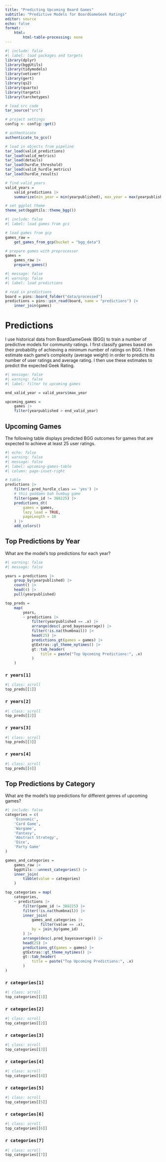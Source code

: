 ```yaml
---
title: "Predicting Upcoming Board Games"
subtitle: "Predictive Models for BoardGameGeek Ratings"
editor: source
echo: false
format: 
    html:
        html-table-processing: none
---
```


```r
#| include: false
#| label: load packages and targets
library(dplyr)
library(bggUtils)
library(tidymodels)
library(vetiver)
library(gert)
library(qs2)
library(quarto)
library(targets)
library(tarchetypes)

# load src code
tar_source("src")

# project settings
config <- config::get()

# authenticate
authenticate_to_gcs()

# load in objects from pipeline
tar_load(valid_predictions)
tar_load(valid_metrics)
tar_load(details)
tar_load(hurdle_threshold)
tar_load(valid_hurdle_metrics)
tar_load(hurdle_results)

# find valid_years
valid_years =
    valid_predictions |>
    summarize(min_year = min(yearpublished), max_year = max(yearpublished))

# set ggplot theme
theme_set(bggUtils::theme_bgg())
```

```r
#| include: false
#| label: load games from gcs

# load games from gcp
games_raw =
    get_games_from_gcp(bucket = "bgg_data")

# prepare games with preprocessor
games =
    games_raw |>
    prepare_games()
```

```r
#| message: false
#| warning: false
#| label: load predictions

# read in predictions
board = pins::board_folder("data/processed")
predictions = pins::pin_read(board, name = "predictions") |>
    inner_join(games)

```

# Predictions

I use historical data from BoardGameGeek (BGG) to train a number of predictive models for community ratings. I first classify games based on their probability of achieving a minimum number of ratings on BGG. I then estimate each game's complexity (average weight) in order to predicts its number of user ratings and average rating. I then use these estimates to predict the expected Geek Rating.

```r
#| message: false
#| warning: false
#| label: filter to upcoming games

end_valid_year = valid_years$max_year

upcoming_games =
    games |>
    filter(yearpublished > end_valid_year)

```

## Upcoming Games

The following table displays predicted BGG outcomes for games that are expected to achieve at least 25 user ratings.

```r
#| echo: false
#| warning: false
#| message: false
#| label: upcoming-games-table
#| column: page-inset-right

# table
predictions |>
    filter(.pred_hurdle_class == 'yes') |>
    # this goddamn bah humbug game
    filter(game_id != 388225) |>
    predictions_dt(
        games = games,
        lazy_load = TRUE,
        pageLength = 10
    ) |>
    add_colors()

```

## Top Predictions by Year

What are the model's top predictions for each year?

```r
#| warning: false
#| message: false

years = predictions |>
    group_by(yearpublished) |>
    count() |>
    head(4) |>
    pull(yearpublished)

top_preds =
    map(
        years,
        ~ predictions |>
            filter(yearpublished == .x) |>
            arrange(desc(.pred_bayesaverage)) |>
            filter(!is.na(thumbnail)) |>
            head(25) |>
            predictions_gt(games = games) |>
            gtExtras::gt_theme_nytimes() |>
            gt::tab_header(
                title = paste("Top Upcoming Predictions:", .x)
            )
    )

```

::: {.panel-tabset}

### `r years[1]`

```r
#| class: scroll
top_preds[[1]]

```

### `r years[2]`

```r
#| class: scroll
top_preds[[2]]

```

### `r years[3]`

```r
#| class: scroll
top_preds[[3]]

```

### `r years[4]`


```r
#| class: scroll
top_preds[[4]]

```

:::

## Top Predictions by Category

What are the model's top predictions for different genres of upcoming games?

```r
#| include: false
categories = c(
    'Economic',
    'Card Game',
    'Wargame',
    'Fantasy',
    'Abstract Strategy',
    'Dice',
    'Party Game'
)

games_and_categories =
    games_raw |>
    bggUtils:::unnest_categories() |>
    inner_join(
        tibble(value = categories)
    )

top_categories = map(
    categories,
    ~ predictions |>
        filter(game_id != 388225) |>
        filter(!is.na(thumbnail)) |>
        inner_join(
            games_and_categories |>
                filter(value == .x),
            by = join_by(game_id)
        ) |>
        arrange(desc(.pred_bayesaverage)) |>
        head(25) |>
        predictions_gt(games = games) |>
        gtExtras::gt_theme_nytimes() |>
        gt::tab_header(
            title = paste("Top Upcoming Predictions:", .x)
        )
)

```

::: {.panel-tabset}

### `r categories[1]`

```r
#| class: scroll
top_categories[[1]]

```

### `r categories[2]`

```r
#| class: scroll
top_categories[[2]]

```

### `r categories[3]`

```r
#| class: scroll
top_categories[[3]]

```

### `r categories[4]`

```r
#| class: scroll
top_categories[[4]]

```

### `r categories[5]`

```r
#| class: scroll
top_categories[[5]]

```


### `r categories[6]`

```r
#| class: scroll
top_categories[[6]]

```

### `r categories[7]`

```r
#| class: scroll
top_categories[[7]]

```


:::

<!-- ## Hurdle Predictions

Which games are expected to receive enough ratings to be assigned a Geek rating?

```r
#| echo: false
#| message: false
#| warning: false
#| label: hurdle-table
#| column: page

predictions |>
    hurdle_dt(
        lazy_load = TRUE
    )

``` -->
